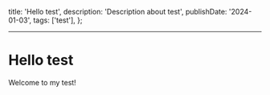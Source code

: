   title: 'Hello test',
  description: 'Description about test',
  publishDate: '2024-01-03',
  tags: ['test'],
};

---

# Hello test

Welcome to my test!
